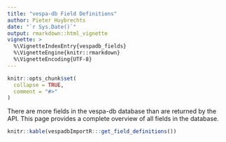 ```yaml
---
title: "vespa-db Field Definitions"
author: Pieter Huybrechts
date: "`r Sys.Date()`"
output: rmarkdown::html_vignette
vignette: >
  %\VignetteIndexEntry{vespadb_fields}
  %\VignetteEngine{knitr::rmarkdown}
  %\VignetteEncoding{UTF-8}
---
```


```r
knitr::opts_chunk$set(
  collapse = TRUE,
  comment = "#>"
)
```
There are more fields in the vespa-db database than are returned by the API. This page provides a complete overview of all fields in the database.

```r
knitr::kable(vespadbImportR:::get_field_definitions())
```

